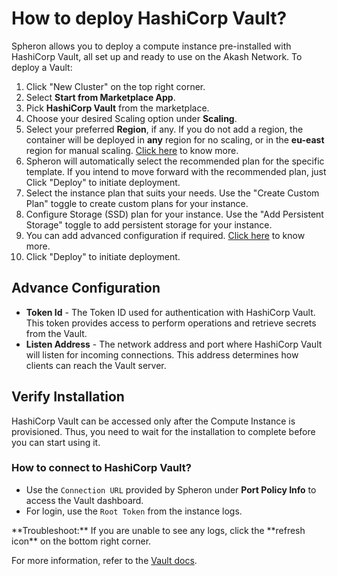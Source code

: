 
# How to deploy HashiCorp Vault?

Spheron allows you to deploy a compute instance pre-installed with HashiCorp Vault, all set up and ready to use on the Akash Network.
To deploy a Vault:

1. Click "New Cluster" on the top right corner.
2. Select **Start from Marketplace App**.
3. Pick **HashiCorp Vault** from the marketplace.
4. Choose your desired Scaling option under **Scaling**.
5. Select your preferred **Region**, if any. If you do not add a region, the container will be deployed in **any** region for no scaling, or in the **eu-east** region for manual scaling. [Click here](/compute/cluster/#region) to know more.
6. Spheron will automatically select the recommended plan for the specific template. If you intend to move forward with the recommended plan, just Click "Deploy" to initiate deployment.
7. Select the instance plan that suits your needs. Use the "Create Custom Plan" toggle to create custom plans for your instance.
8. Configure Storage (SSD) plan for your instance. Use the "Add Persistent Storage" toggle to add persistent storage for your instance.
9. You can add advanced configuration if required. [Click here](/compute/cluster/#additional-configuration-1) to know more.
10. Click "Deploy" to initiate deployment.

## Advance Configuration

- **Token Id** - The Token ID used for authentication with HashiCorp Vault. This token provides access to perform operations and retrieve secrets from the Vault.
- **Listen Address** - The network address and port where HashiCorp Vault will listen for incoming connections. This address determines how clients can reach the Vault server.

## Verify Installation

HashiCorp Vault can be accessed only after the Compute Instance is provisioned.
Thus, you need to wait for the installation to complete before you can start using it.

### How to connect to HashiCorp Vault?

- Use the `Connection URL` provided by Spheron under **Port Policy Info** to access the Vault dashboard.
- For login, use the `Root Token` from the instance logs.

<Callout>
  **Troubleshoot:** If you are unable to see any logs, click the **refresh
  icon** on the bottom right corner.
</Callout>

For more information, refer to the [Vault docs](https://developer.hashicorp.com/vault/tutorials/getting-started-ui/getting-started-ui).

<Navigation name="Deploy Vault" />
